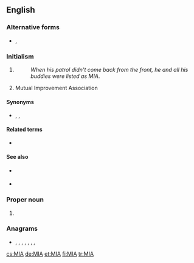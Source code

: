 {{also|mia|Mia}}
==English==

===Alternative forms===
* {{sense|missing in action}} {{l|en|M.I.A.}} , {{l|en|M. I. A.}}

===Initialism===
{{rfc-header|Initialism}}
{{head|en|initialism}}

# {{lb|en|military}} {{initialism of|lang=en|[[missing in action|Missing In Action]]}}
#: ''When his patrol didn't come back from the front, he and all his buddies were listed as MIA''.
# {{lb|en|Mormonism}} Mutual Improvement Association

====Synonyms====
* {{sense|Mutual Improvement Association}} {{l|en|Mutual}} , {{l|en|Young Woman's}} , {{l|en|Young Men's}}

====Related terms====
* {{sense|military}} {{l|en|KIA}}

====See also====
{{sense|Mutual Improvement Association}}
* {{qualifier|Young Women's}} {{pedia|lang=en|Young Women (organization)}} 
* {{qualifier|Young Men's}} {{pedia|lang=en|Young Men (organization)}} 

===Proper noun===
{{en-proper-noun}}

# {{lb|en|sports}} {{abbreviation of|lang=en|Miami}}

===Anagrams===
* {{l|en|AIM}}, {{l|en|aim}}, {{l|en|AMI}}, {{l|en|IAM}}, {{l|en|I'ma}}, {{l|en|Ima}}, {{l|en|MAI}}, {{l|en|Mai}}

[[cs:MIA]]
[[de:MIA]]
[[et:MIA]]
[[fi:MIA]]
[[tr:MIA]]